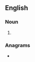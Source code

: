 ==English==

===Noun===
{{head|en|noun plural form}}

# {{plural of|Seifert fibre space|lang=en}}

===Anagrams===
* {{l|en|Seifert fiber spaces}}